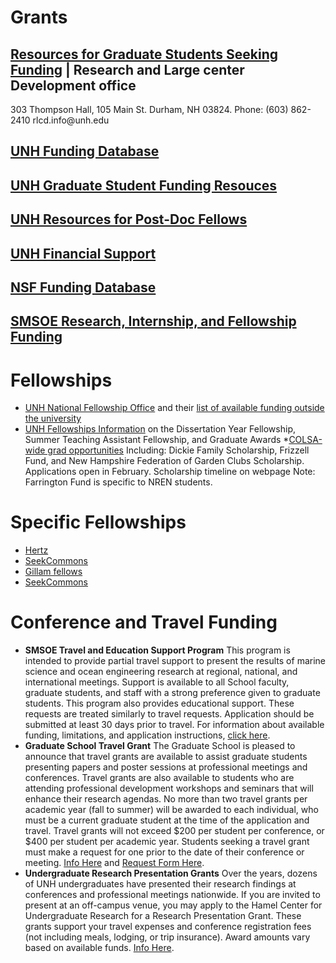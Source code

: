 # Grants {#grants}

## [Resources for Graduate Students Seeking Funding](https://www.unh.edu/research/find-funding/find-funding/targeted-or-limited-programs/resources-graduate-students-seeking-funding) | Research and Large center Development office
303 Thompson Hall, 105 Main St. Durham, NH 03824. Phone: (603) 862-2410   rlcd.info@unh.edu

## [UNH Funding Database](https://www.unh.edu/research/resources/all?combine&resource_type=All&field_resource_category_tid=156&field_resource_topic_tid=All)
## [UNH Graduate Student Funding Resouces](https://www.unh.edu/research/find-funding/find-funding/targeted-or-limited-programs/resources-graduate-students-seeking-funding)
## [UNH Resources for Post-Doc Fellows](https://www.unh.edu/research/resources-post-docs)
## [UNH Financial Support](https://catalog.unh.edu/graduate/general-information/fees-financial-support/)
## [NSF Funding Database](https://beta.nsf.gov/funding/opportunities?f%5b0%5d=student_educator_eligibility:grad)
## [SMSOE Research, Internship, and Fellowship Funding](https://marine.unh.edu/opportunities)

# Fellowships
* [UNH National Fellowship Office](https://www.unh.edu/fellowships-office/) and their [list of available funding outside the university](https://www.unh.edu/fellowships-office/scholarship-essentials/scholarships)
* [UNH Fellowships Information](https://gradschool.unh.edu/research/fellowships-awards) on the Dissertation Year Fellowship, Summer Teaching Assistant Fellowship, and Graduate Awards
*[COLSA-wide grad opportunities](https://gradschool.unh.edu/research/fellowships-awards) Including: Dickie Family Scholarship, Frizzell Fund, and New Hampshire Federation of Garden Clubs Scholarship. Applications open in February. Scholarship timeline on webpage Note: Farrington Fund is specific to NREN students.

# Specific Fellowships
* [Hertz](https://www.hertzfoundation.org/the-fellowship/eligibility-benefits/)
* [SeekCommons](https://seekcommons.org/fellowship-application.html)
* [Gillam fellows](https://www.hhmi.org/science-education/programs/gilliam-fellows-program?_hsmi=274178937&_hsenc=p2ANqtz-9cydLIrerOFJozPpOTo_IxNkHkLuUbyMuyJTQKEa6VVLjxBme4cvAyVA5aT92rFTgpv0mwd9NQtEnMs4WrlE6PoG_mww#Eligibility)
* [SeekCommons](https://seekcommons.org/fellowship-application.html)

# Conference and Travel Funding
* **SMSOE Travel and Education Support Program**
This program is intended to provide partial travel support to present the results of marine science and ocean engineering research at regional, national, and international meetings. Support is available to all School faculty, graduate students, and staff with a strong preference given to graduate students. This program also provides educational support. These requests are treated similarly to travel requests. Application should be submitted at least 30 days prior to travel. For information about available funding, limitations, and application instructions, [click here](https://marine.unh.edu/opportunities/travel-education-funding).
* **Graduate School Travel Grant**
The Graduate School is pleased to announce that travel grants are available to assist graduate students presenting papers and poster sessions at professional meetings and conferences. Travel grants are also available to students who are attending professional development workshops and seminars that will enhance their research agendas. No more than two travel grants per academic year (fall to summer) will be awarded to each individual, who must be a current graduate student at the time of the application and travel. Travel grants will not exceed $200 per student per conference, or $400 per student per academic year. Students seeking a travel grant must make a request for one prior to the date of their conference or meeting. [Info Here](https://www.gradschool.unh.edu/php/travel_grant.php) and [Request Form Here](https://gradschool.unh.edu/admissions/financial/travel-grant-request-form).
* **Undergraduate Research Presentation Grants**
Over the years, dozens of UNH undergraduates have presented their research findings at conferences and professional meetings nationwide. If you are invited to present at an off-campus venue, you may apply to the Hamel Center for Undergraduate Research for a Research Presentation Grant. These grants support your travel expenses and conference registration fees (not including meals, lodging, or trip insurance).  Award amounts vary based on available funds. [Info Here](https://www.unh.edu/undergrad-research/research-presentation-grants).


